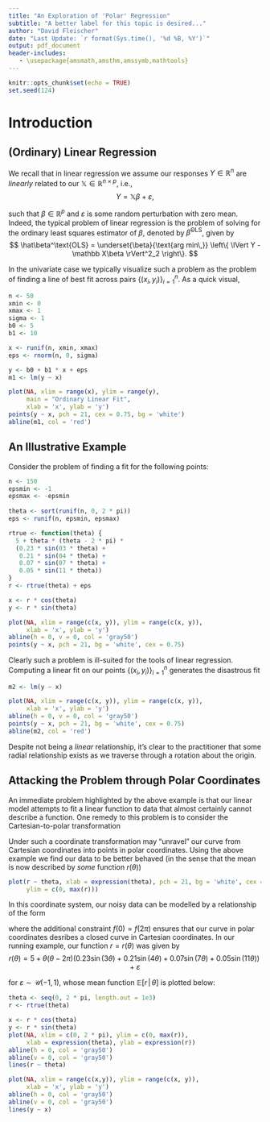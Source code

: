 ```yaml
---
title: "An Exploration of 'Polar' Regression"
subtitle: "A better label for this topic is desired..."
author: "David Fleischer"
date: "Last Update: `r format(Sys.time(), '%d %B, %Y')`"
output: pdf_document
header-includes:
   - \usepackage{amsmath,amsthm,amssymb,mathtools}
---
```


```r
knitr::opts_chunk$set(echo = TRUE)
set.seed(124)
```

\newcommand{\R}{\mathbb R}
\newcommand{\E}{\mathbb E}
\newcommand{\X}{\mathbb X}
\newcommand{\eps}{\varepsilon}
\newcommand{\argmin}{\text{arg min\,}}

# Introduction

## (Ordinary) Linear Regression
We recall that in linear regression we assume our responses $Y \in \R^n$ are *linearly* related to our $\X \in \R^{n\times p}$, i.e.,
$$
  Y = \X \beta + \eps, 
$$

such that $\beta \in \R^p$ and $\eps$ is some random perturbation with zero mean. Indeed, the typical problem of linear regression is the problem of solving for the ordinary least squares estimator of $\beta$, denoted by $\hat\beta^\text{OLS}$, given by
$$
  \hat\beta^\text{OLS} = \underset{\beta}{\argmin} \left\{ \lVert Y - \X\beta \rVert^2_2 \right\}.
$$

In the univariate case we typically visualize such a problem as the problem of finding a line of best fit across pairs $\{(x_i, y_i)\}^n_{i = 1}$. As a quick visual,
```r
n <- 50
xmin <- 0
xmax <- 1
sigma <- 1
b0 <- 5
b1 <- 10

x <- runif(n, xmin, xmax)
eps <- rnorm(n, 0, sigma)

y <- b0 + b1 * x + eps
m1 <- lm(y ~ x)

plot(NA, xlim = range(x), ylim = range(y), 
     main = "Ordinary Linear Fit", 
     xlab = 'x', ylab = 'y')
points(y ~ x, pch = 21, cex = 0.75, bg = 'white')
abline(m1, col = 'red')
```

## An Illustrative Example

Consider the problem of finding a fit for the following points:
```r
n <- 150
epsmin <- -1
epsmax <- -epsmin
  
theta <- sort(runif(n, 0, 2 * pi))
eps <- runif(n, epsmin, epsmax)

rtrue <- function(theta) {
  5 + theta * (theta - 2 * pi) * 
  (0.23 * sin(03 * theta) + 
   0.21 * sin(04 * theta) + 
   0.07 * sin(07 * theta) + 
   0.05 * sin(11 * theta))
}
r <- rtrue(theta) + eps

x <- r * cos(theta)
y <- r * sin(theta)

plot(NA, xlim = range(c(x, y)), ylim = range(c(x, y)),
     xlab = 'x', ylab = 'y')
abline(h = 0, v = 0, col = 'gray50')
points(y ~ x, pch = 21, bg = 'white', cex = 0.75)
```

Clearly such a problem is ill-suited for the tools of linear regression. Computing a linear fit on our points $\{(x_i, y_i)\}^n_{i = 1}$ generates the disastrous fit
```r
m2 <- lm(y ~ x)

plot(NA, xlim = range(c(x, y)), ylim = range(c(x, y)),
     xlab = 'x', ylab = 'y')
abline(h = 0, v = 0, col = 'gray50')
points(y ~ x, pch = 21, bg = 'white', cex = 0.75)
abline(m2, col = 'red')
```


Despite not being a *linear* relationship, it's clear to the practitioner that some radial relationship exists as we traverse through a rotation about the origin.

## Attacking the Problem through Polar Coordinates

An immediate problem highlighted by the above example is that our linear model attempts to fit a linear function to data that almost certainly cannot describe a function. One remedy to this problem is to consider the Cartesian-to-polar transformation
\begin{align*}
  r &= \sqrt{x^2 + y^2} \\
  \theta &=
  \begin{cases}
    \arctan \left(\frac{y}{x}\right) & \text{if } x > 0, y > 0, \\
    \arctan \left(\frac{y}{x}\right) + \pi & \text{if } x < 0, y > 0, \\
    \arctan \left(\frac{y}{x}\right) + \pi & \text{if } x < 0, y < 0, \\
    \arctan \left(\frac{y}{x}\right) + 2\pi & \text{if } x > 0, y < 0.
  \end{cases}
\end{align*}

Under such a coordinate transformation may "unravel" our curve from Cartesian coordinates into points in polar coordinates. Using the above example we find our data to be better behaved (in the sense that the mean is now described by *some* function $r(\theta)$)
```r
plot(r ~ theta, xlab = expression(theta), pch = 21, bg = 'white', cex = 0.75,
     ylim = c(0, max(r)))
```

In this coordinate system, our noisy data can be modelled by a relationship of the form
\begin{align*}
  r &= f(\theta) + \eps, \\
  \text{subject to } &f(0) = f(2\pi),
\end{align*}

where the additional constraint $f(0) = f(2\pi)$ ensures that our curve in polar coordinates desribes a closed curve in Cartesian coordinates. In our running example, our function $r = r(\theta)$ was given by
$$
  r(\theta) = 5 + \theta (\theta - 2 \pi)
  (0.23\sin(3\theta) + 
  0.21\sin(4\theta) + 
  0.07\sin(7\theta) + 
  0.05\sin(11\theta)) + \eps
$$

for $\eps \sim \mathcal U(-1, 1)$, whose mean function $\E\left[r\,|\,\theta\right]$ is plotted below:
```r
theta <- seq(0, 2 * pi, length.out = 1e3)
r <- rtrue(theta)

x <- r * cos(theta)
y <- r * sin(theta)
plot(NA, xlim = c(0, 2 * pi), ylim = c(0, max(r)), 
     xlab = expression(theta), ylab = expression(r))
abline(h = 0, col = 'gray50')
abline(v = 0, col = 'gray50')
lines(r ~ theta)

plot(NA, xlim = range(c(x,y)), ylim = range(c(x, y)),
     xlab = 'x', ylab = 'y')
abline(h = 0, col = 'gray50')
abline(v = 0, col = 'gray50')
lines(y ~ x)
```









